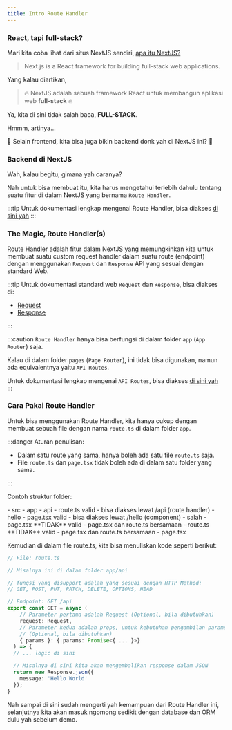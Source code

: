 ```yaml
---
title: Intro Route Handler
---
```



### React, tapi full-stack?

Mari kita coba lihat dari situs NextJS sendiri, [apa itu NextJS?](https://nextjs.org/docs)

> Next.js is a React framework for building full-stack web applications.

Yang kalau diartikan,

> 🔥 NextJS adalah sebuah framework React untuk membangun aplikasi web **full-stack** 🔥

Ya, kita di sini tidak salah baca, **FULL-STACK**.

Hmmm, artinya... 

🤔 Selain frontend, kita bisa juga bikin backend donk yah di NextJS ini? 🤔

### Backend di NextJS

Wah, kalau begitu, gimana yah caranya?

Nah untuk bisa membuat itu, kita harus mengetahui terlebih dahulu tentang suatu fitur di dalam NextJS yang bernama `Route Handler`.

:::tip
Untuk dokumentasi lengkap mengenai Route Handler, bisa diakses [di sini yah](https://nextjs.org/docs/app/building-your-application/routing/route-handlers)
:::

### The Magic, Route Handler(s)

Route Handler adalah fitur dalam NextJS yang memungkinkan kita untuk membuat suatu custom request handler dalam suatu route (endpoint) dengan menggunakan `Request` dan `Response` API yang sesuai dengan standard Web.

:::tip
Untuk dokumentasi standard web `Request` dan `Response`, bisa diakses di:

- [Request](https://developer.mozilla.org/en-US/docs/Web/API/Request)
- [Response](https://developer.mozilla.org/en-US/docs/Web/API/Response)

:::

:::caution
`Route Handler` hanya bisa berfungsi di dalam folder `app` (`App Router`) saja.

Kalau di dalam folder `pages` (`Page Router`), ini tidak bisa digunakan, namun ada equivalentnya yaitu `API Routes`.

Untuk dokumentasi lengkap mengenai `API Routes`, bisa diakses [di sini yah](https://nextjs.org/docs/pages/building-your-application/routing/api-routes)
:::

### Cara Pakai Route Handler

Untuk bisa menggunakan Route Handler, kita hanya cukup dengan membuat sebuah file dengan nama `route.ts` di dalam folder `app`.

:::danger
Aturan penulisan:

- Dalam satu route yang sama, hanya boleh ada satu file `route.ts` saja.
- File `route.ts` dan `page.tsx` tidak boleh ada di dalam satu folder yang sama.

:::

Contoh struktur folder:

<FileTree>
- src
  - app
    - api
      - route.ts valid - bisa diakses lewat /api (route handler)
    - hello
      - page.tsx valid - bisa diakses lewat /hello (component)
    - salah
      - page.tsx **TIDAK** valid - page.tsx dan route.ts bersamaan
      - route.ts **TIDAK** valid - page.tsx dan route.ts bersamaan
    - page.tsx
</FileTree>

Kemudian di dalam file route.ts, kita bisa menuliskan kode seperti berikut:

```ts
// File: route.ts

// Misalnya ini di dalam folder app/api

// fungsi yang disupport adalah yang sesuai dengan HTTP Method:
// GET, POST, PUT, PATCH, DELETE, OPTIONS, HEAD

// Endpoint: GET /api
export const GET = async (
    // Parameter pertama adalah Request (Optional, bila dibutuhkan)
    request: Request,
    // Parameter kedua adalah props, untuk kebutuhan pengambilan params 
    // (Optional, bila dibutuhkan)
    { params }: { params: Promise<{ ... }>}
  ) => {
  // ... logic di sini

  // Misalnya di sini kita akan mengembalikan response dalam JSON
  return new Response.json({
    message: 'Hello World'
  });
}
```

Nah sampai di sini sudah mengerti yah kemampuan dari Route Handler ini, selanjutnya kita akan masuk ngomong sedikit dengan database dan ORM dulu yah sebelum demo.